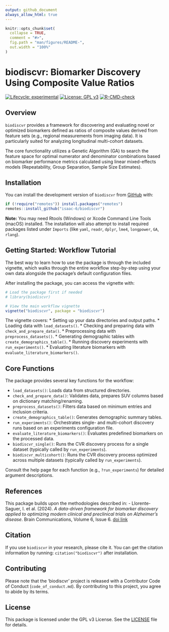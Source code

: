 ```yaml
---
output: github_document
always_allow_html: true
---
```


```r
knitr::opts_chunk$set(
  collapse = TRUE,
  comment = "#>",
  fig.path = "man/figures/README-",
  out.width = "100%"
)
```

# biodiscvr: Biomarker Discovery Using Composite Value Ratios

<!-- badges: start -->
[![Lifecycle: experimental](https://img.shields.io/badge/lifecycle-experimental-orange.svg)](https://lifecycle.r-lib.org/articles/stages.html#experimental)
[![License: GPL v3](https://img.shields.io/badge/License-GPLv3-blue.svg)](https://www.gnu.org/licenses/gpl-3.0)
[![R-CMD-check](https://github.com/isaac-6/biodiscvr/actions/workflows/R-CMD-check.yaml/badge.svg)](https://github.com/isaac-6/biodiscvr/actions/workflows/R-CMD-check.yaml)
<!-- badges: end -->


## Overview

`biodiscvr` provides a framework for discovering and evaluating novel or optimized biomarkers defined as ratios of composite values derived from feature sets (e.g., regional measurements from imaging data). It is particularly suited for analyzing longitudinal multi-cohort datasets.

The core functionality utilizes a Genetic Algorithm (GA) to search the feature space for optimal numerator and denominator combinations based on biomarker performance metrics calculated using linear mixed-effects models (Repeatability, Group Separation, Sample Size Estimates).

## Installation

You can install the development version of `biodiscvr` from [GitHub](https://github.com/isaac-6/biodiscvr) with:

```r
if (!require("remotes")) install.packages("remotes")
remotes::install_github("isaac-6/biodiscvr")
```

**Note:** You may need Rtools (Windows) or Xcode Command Line Tools (macOS) installed. The installation will also attempt to install required packages listed under `Imports` (like `yaml`, `readr`, `dplyr`, `lme4`, `longpower`, `GA`, `rlang`).

## Getting Started: Workflow Tutorial

The best way to learn how to use the package is through the included vignette, which walks through the entire workflow step-by-step using your own data alongside the package's default configuration files.

After installing the package, you can access the vignette with:

```r
# Load the package first if needed
# library(biodiscvr)

# View the main workflow vignette
vignette("biodiscvr", package = "biodiscvr")
```

The vignette covers:
*   Setting up your data directories and output paths.
*   Loading data with `load_datasets()`.
*   Checking and preparing data with `check_and_prepare_data()`.
*   Preprocessing data with `preprocess_datasets()`.
*   Generating demographic tables with `create_demographics_table()`.
*   Running discovery experiments with `run_experiments()`.
*   Evaluating literature biomarkers with `evaluate_literature_biomarkers()`.

## Core Functions

The package provides several key functions for the workflow:

*   `load_datasets()`: Loads data from structured directories.
*   `check_and_prepare_data()`: Validates data, prepares SUV columns based on dictionary matching/renaming.
*   `preprocess_datasets()`: Filters data based on minimum entries and inclusion criteria.
*   `create_demographics_table()`: Generates demographic summary tables.
*   `run_experiments()`: Orchestrates single- and multi-cohort discovery runs based on an experiments configuration file.
*   `evaluate_literature_biomarkers()`: Evaluates predefined biomarkers on the processed data.
*   `biodiscvr_single()`: Runs the CVR discovery process for a single dataset (typically called by `run_experiments`).
*   `biodiscvr_multicohort()`: Runs the CVR discovery process optimized across multiple datasets (typically called by `run_experiments`).

Consult the help page for each function (e.g., `?run_experiments`) for detailed argument descriptions.

## References

This package builds upon the methodologies described in:
- Llorente-Saguer, I. et al. (2024). *A data-driven framework for biomarker discovery applied to optimizing modern clinical and preclinical trials on Alzheimer’s disease*. Brain Communications, Volume 6, Issue 6. [doi link](https://doi.org/10.1093/braincomms/fcae438)

## Citation

If you use `biodiscvr` in your research, please cite it. You can get the citation information by running: `citation("biodiscvr")` after installation.

## Contributing

Please note that the 'biodiscvr' project is released with a Contributor Code of Conduct (`code_of_conduct.md`). By contributing to this project, you agree to abide by its terms.

## License

This package is licensed under the GPL v3 License. See the [LICENSE](LICENSE.md) file for details.